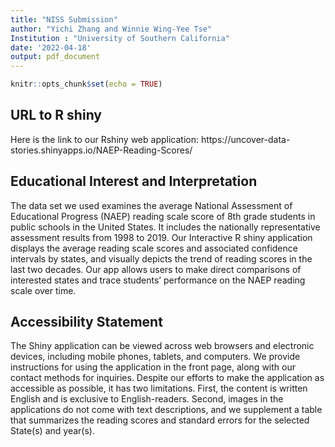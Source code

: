 ```yaml
---
title: "NISS Submission"
author: "Yichi Zhang and Winnie Wing-Yee Tse"
Institution : "University of Southern California"
date: '2022-04-18'
output: pdf_document
---
```


```r
knitr::opts_chunk$set(echo = TRUE)
```

## URL to R shiny

Here is the link to our Rshiny web application: https://uncover-data-stories.shinyapps.io/NAEP-Reading-Scores/

## Educational Interest and Interpretation

The data set we used examines the average National Assessment of Educational Progress (NAEP) reading scale score of 8th grade students in public schools in the United States. It includes the nationally representative assessment results from 1998 to 2019. Our Interactive R shiny application displays the average reading scale scores and associated confidence intervals by states, and visually depicts the trend of reading scores in the last two decades. Our app allows users to make direct comparisons of interested states and trace students' performance on the NAEP reading scale over time. 


## Accessibility Statement

The Shiny application can be viewed across web browsers and electronic devices, including mobile phones, tablets, and computers. We provide instructions for using the application in the front page, along with our contact methods for inquiries. Despite our efforts to make the application as accessible as possible, it has two limitations. First, the content is written English and is exclusive to English-readers. Second, images in the applications do not come with text descriptions, and we supplement a table that summarizes the reading scores and standard errors for the selected State(s) and year(s). 


